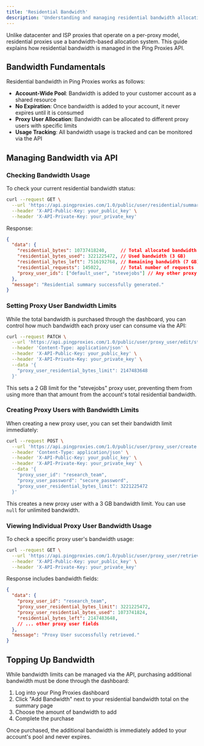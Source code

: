 ```yaml
---
title: 'Residential Bandwidth'
description: 'Understanding and managing residential bandwidth allocation in the Ping Proxies API'
---
```


Unlike datacenter and ISP proxies that operate on a per-proxy model, residential proxies use a bandwidth-based allocation system. This guide explains how residential bandwidth is managed in the Ping Proxies API.

## Bandwidth Fundamentals

Residential bandwidth in Ping Proxies works as follows:

- **Account-Wide Pool**: Bandwidth is added to your customer account as a shared resource
- **No Expiration**: Once bandwidth is added to your account, it never expires until it is consumed
- **Proxy User Allocation**: Bandwidth can be allocated to different proxy users with specific limits
- **Usage Tracking**: All bandwidth usage is tracked and can be monitored via the API

## Managing Bandwidth via API

### Checking Bandwidth Usage

To check your current residential bandwidth status:

```bash
curl --request GET \
  --url 'https://api.pingproxies.com/1.0/public/user/residential/summary' \
  --header 'X-API-Public-Key: your_public_key' \
  --header 'X-API-Private-Key: your_private_key'
```

Response:

```json
{
  "data": {
    "residential_bytes": 10737418240,     // Total allocated bandwidth (10 GB)
    "residential_bytes_used": 3221225472, // Used bandwidth (3 GB)
    "residential_bytes_left": 7516192768, // Remaining bandwidth (7 GB)
    "residential_requests": 145022,       // Total number of requests
    "proxy_user_ids": ["default_user", "stevejobs"] // Any other proxy users which have access to the bandwidth
  },
  "message": "Residential summary successfully generated."
}
```

### Setting Proxy User Bandwidth Limits

While the total bandwidth is purchased through the dashboard, you can control how much bandwidth each proxy user can consume via the API:

```bash
curl --request PATCH \
  --url 'https://api.pingproxies.com/1.0/public/user/proxy_user/edit/stevejobs' \
  --header 'Content-Type: application/json' \
  --header 'X-API-Public-Key: your_public_key' \
  --header 'X-API-Private-Key: your_private_key' \
  --data '{
    "proxy_user_residential_bytes_limit": 2147483648
  }'
```

This sets a 2 GB limit for the "stevejobs" proxy user, preventing them from using more than that amount from the account's total residential bandwidth.

### Creating Proxy Users with Bandwidth Limits

When creating a new proxy user, you can set their bandwidth limit immediately:

```bash
curl --request POST \
  --url 'https://api.pingproxies.com/1.0/public/user/proxy_user/create' \
  --header 'Content-Type: application/json' \
  --header 'X-API-Public-Key: your_public_key' \
  --header 'X-API-Private-Key: your_private_key' \
  --data '{
    "proxy_user_id": "research_team",
    "proxy_user_password": "secure_password",
    "proxy_user_residential_bytes_limit": 3221225472
  }'
```

This creates a new proxy user with a 3 GB bandwidth limit. You can use `null` for unlimited bandwidth.

### Viewing Individual Proxy User Bandwidth Usage

To check a specific proxy user's bandwidth usage:

```bash
curl --request GET \
  --url 'https://api.pingproxies.com/1.0/public/user/proxy_user/retrieve/research_team' \
  --header 'X-API-Public-Key: your_public_key' \
  --header 'X-API-Private-Key: your_private_key'
```

Response includes bandwidth fields:

```json
{
  "data": {
    "proxy_user_id": "research_team",
    "proxy_user_residential_bytes_limit": 3221225472,
    "proxy_user_residential_bytes_used": 1073741824,
    "residential_bytes_left": 2147483648,
    // ... other proxy user fields
  },
  "message": "Proxy User successfully retrieved."
}
```

## Topping Up Bandwidth

While bandwidth limits can be managed via the API, purchasing additional bandwidth must be done through the dashboard:

1. Log into your Ping Proxies dashboard
2. Click "Add Bandwidth" next to your residential bandwidth total on the summary page
4. Choose the amount of bandwidth to add
5. Complete the purchase

Once purchased, the additional bandwidth is immediately added to your account's pool and never expires.